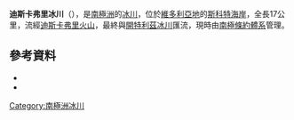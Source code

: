 {{Coord|78|20|S|164|30|E|source:GNIS|display=title}}

'''迪斯卡弗里冰川'''（{{lang-en|Discovery Glacier}}），是[[南極洲|南極洲]]的[[冰川|冰川]]，位於[[維多利亞地|維多利亞地]]的[[斯科特海岸|斯科特海岸]]，全長17公里，流經[[迪斯卡弗里火山|迪斯卡弗里火山]]，最終與[[開特利茲冰川|開特利茲冰川]]匯流，現時由[[南極條約體系|南極條約體系]]管理。

==參考資料==
*{{cite gnis | type = antarid | id = 17591| name = Discovery Glacier| accessdate = 2012-01-21}}
*{{usgs-gazetteer|id=17591}}

{{DEFAULTSORT:Discovery Glacier}}
[[Category:南極洲冰川|Category:南極洲冰川]]


{{ScottCoast-geo-stub}}
